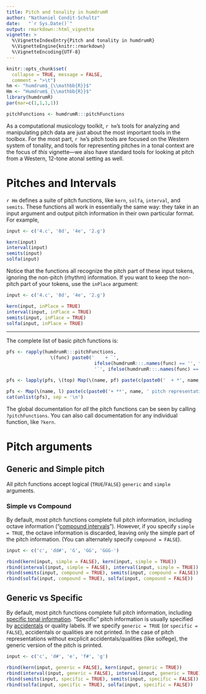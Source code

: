 ```yaml
---
title: Pitch and tonality in humdrumR
author: "Nathaniel Condit-Schultz"
date:   "`r Sys.Date()`"
output: rmarkdown::html_vignette
vignette: >
  %\VignetteIndexEntry{Pitch and tonality in humdrumR}
  %\VignetteEngine{knitr::rmarkdown}
  %\VignetteEncoding{UTF-8}
---
```


```r
knitr::opts_chunk$set(
  collapse = TRUE, message = FALSE,
  comment = ">\t")
hm <- "humdrum$_{\\mathbb{R}}$"
Hm <- "Humdrum$_{\\mathbb{R}}$"
library(humdrumR)
par(mar=c(1,1,1,1))

pitchFunctions <- humdrumR:::pitchFunctions
```


As a computational musicology toolkit, `r hm`'s tools for analyzing and manipulating pitch data are just about the most important tools in the toolbox.
For the most part, `r hm`'s pitch tools are focused on the Western system of tonality, and tools for representing pitches in a tonal context are the focus of *this* vignette---we also have standard tools for looking at pitch from a Western, 12-tone atonal setting as well.


# Pitches and Intervals


`r Hm` defines a suite of pitch functions, like `kern`, `solfa`, `interval`, and `semits`.
These functions all work in essentially the same way: they take in an input argument and output pitch information in their own particular format.
For example,

```r

input <- c('4.c', '8d', '4e', '2.g')

kern(input)
interval(input)
semits(input)
solfa(input)

```


Notice that the functions all recognize the pitch part of these input tokens, ignoring the non-pitch (rhythm) information.
If you want to keep the non-pitch part of your tokens, use the `inPlace` argument:

```r

input <- c('4.c', '8d', '4e', '2.g')

kern(input, inPlace = TRUE)
interval(input, inPlace = TRUE)
semits(input, inPlace = TRUE)
solfa(input, inPlace = TRUE)

```






----

The complete list of basic pitch functions is: 

```r

pfs <- rapply(humdrumR:::pitchFunctions, 
                \(func) paste0('    + `', 
                                ifelse(humdrumR:::.names(func) == '', func, paste0(humdrumR:::.names(func))), 
                                '`', ifelse(humdrumR:::.names(func) == '', '', paste0(' (', func, ')'))), how = 'list')

pfs <- lapply(pfs, \(top) Map(\(name, pf) paste(c(paste0('  + *', name, ' pitch representations*'), pf), collapse = '\n'), names(top), top))

pfs <- Map(\(name, l) paste(c(paste0('+ **', name, ' pitch representations**'), unlist(l)), collapse ='\n'), names(pfs), pfs)
cat(unlist(pfs), sep = '\n')


```


The global documentation for *all* the pitch functions can be seen by calling `?pitchFunctions`.
You can also call documentation for any individual function, like `?kern`.

# Pitch arguments

## Generic and Simple pitch

All pitch functions accept logical (`TRUE`/`FALSE`) `generic` and `simple` arguments.

### Simple vs Compound

By default, most pitch functions complete full pitch information, including octave information ("[compound intervals](https://en.wikipedia.org/wiki/Interval_(music)#Simple_and_compound)").
However, if you specify `simple = TRUE`, the octave information is discarded, leaving only the simple part of the pitch
information. 
(You can alternately specify `compound = FALSE`).

```r

input <- c('c', 'dd#', 'G', 'GG', 'GGG-')

rbind(kern(input, simple = FALSE), kern(input, simple = TRUE))
rbind(interval(input, simple = FALSE), interval(input, simple = TRUE))
rbind(semits(input, compound = TRUE), semits(input, compound = FALSE))
rbind(solfa(input, compound = TRUE), solfa(input, compound = FALSE))

```

## Generic vs Specific

By default, most pitch functions complete full pitch information, including [specific tonal information](https://en.wikipedia.org/wiki/Generic_and_specific_intervals).
"Specific" pitch information is usually specified by [accidentals](https://en.wikipedia.org/wiki/Accidental_(music))
or quality labels.
If we specify `generic = TRUE` (or `specific = FALSE`), accidentals or qualities are not printed.
In the case of pitch representations without excplicit accidentals/qualities (like solfege), the generic version of the
pitch is printed.

```r

input <- c('c', 'd#', 'e', 'f#', 'g')

rbind(kern(input, generic = FALSE), kern(input, generic = TRUE))
rbind(interval(input, generic = FALSE), interval(input, generic = TRUE))
rbind(semits(input, specific = TRUE), semits(input, specific = FALSE))
rbind(solfa(input, specific = TRUE), solfa(input, specific = FALSE))


```


